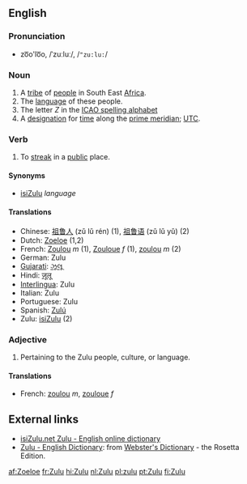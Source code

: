 ==English==
===Pronunciation===
*zo͞o'lo͞o, /ˈzuːluː/, /<tt>"zu:lu:</tt>/

===Noun===

# A [[tribe]] of [[people]] in South East [[Africa]].
# The [[language]] of these people.
# The letter ''Z'' in the [[ICAO spelling alphabet]]
# A [[designation]] for [[time]] along the [[prime meridian]]; [[UTC]].

===Verb===
# To [[streak]] in a [[public]] place.

====Synonyms====
*[[isiZulu]] ''language''

====Translations====
*Chinese: [[祖鲁人]] (zǔ lǔ rén) (1), [[祖鲁语]] (zǔ lǔ yǔ) (2)
*Dutch: [[Zoeloe]] (1,2)
*French: [[Zoulou]] ''m'' (1), [[Zouloue]] ''f'' (1), [[zoulou]] ''m'' (2)
*German: Zulu
*[[Gujarati]]: [[ઝૂલૂ]]
*Hindi: [[ज़ूलू]]
*[[Interlingua]]: Zulu
*Italian: Zulu
*Portuguese: Zulu
*Spanish: [[Zulú]]
*Zulu: [[isiZulu]] (2)

=== Adjective ===

# Pertaining to the Zulu people, culture, or language.

==== Translations ====

*French: [[zoulou]] ''m'', [[zouloue]] ''f''

== External links ==

*[http://isizulu.net/ isiZulu.net Zulu - English online dictionary]
*[http://www.websters-online-dictionary.org/definition/Zulu-english/ Zulu - English Dictionary]: from [http://www.websters-online-dictionary.org/ Webster's Dictionary] - the Rosetta Edition.

[[af:Zoeloe]]
[[fr:Zulu]]
[[hi:Zulu]]
[[nl:Zulu]]
[[pl:zulu]]
[[pt:Zulu]]
[[fi:Zulu]]
